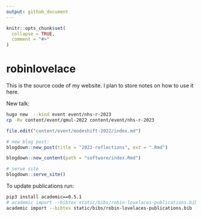 ```yaml
---
output: github_document
---
```


<!-- README.md is generated from README.Rmd. Please edit that file -->

```r
knitr::opts_chunk$set(
  collapse = TRUE,
  comment = "#>"
)
```


# robinlovelace

This is the source code of my website.
I plan to store notes on how to use it here.

New talk:


```bash
hugo new  --kind event event/nhs-r-2023
cp -Rv content/event/qmul-2022 content/event/nhs-r-2023
```

```r
file.edit("content/event/modeshift-2022/index.md")

# new blog post:
blogdown::new_post(title = "2022-reflections", ext = ".Rmd")

blogdown::new_content(path = "software/index.Rmd")

# serve site
blogdown::serve_site()
```

To update publications run:

```bash
pip3 install academic==0.5.1
# academic import --bibtex static/bibs/robin-lovelaces-publications.bib
academic import --bibtex static/bibs/robin-lovelaces-publications.bib --over
```


